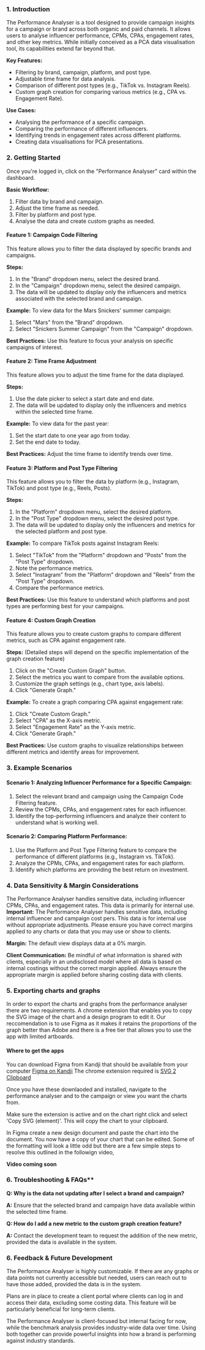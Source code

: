 

### 1\. Introduction

The Performance Analyser is a tool designed to provide campaign insights for a campaign or brand across both organic and paid channels. It allows users to analyse influencer performance, CPMs, CPAs, engagement rates, and other key metrics. While initially conceived as a PCA data visualisation tool, its capabilities extend far beyond that.

  

**Key Features:**

*   Filtering by brand, campaign, platform, and post type.
*   Adjustable time frame for data analysis.
*   Comparison of different post types (e.g., TikTok vs. Instagram Reels).
*   Custom graph creation for comparing various metrics (e.g., CPA vs. Engagement Rate).

  

**Use Cases:**

*   Analysing the performance of a specific campaign.
*   Comparing the performance of different influencers.
*   Identifying trends in engagement rates across different platforms.
*   Creating data visualisations for PCA presentations.

  

### 2\. Getting Started

Once you're logged in, click on the "Performance Analyser" card within the dashboard.


**Basic Workflow:**

1. Filter data by brand and campaign.
2. Adjust the time frame as needed.
3. Filter by platform and post type.
4. Analyse the data and create custom graphs as needed.

  

#### Feature 1: Campaign Code Filtering

This feature allows you to filter the data displayed by specific brands and campaigns.

  

**Steps:**

1. In the "Brand" dropdown menu, select the desired brand.
2. In the "Campaign" dropdown menu, select the desired campaign. 
3. The data will be updated to display only the influencers and metrics associated with the selected brand and campaign.

  

**Example:** To view data for the Mars Snickers' summer campaign:

1. Select "Mars" from the "Brand" dropdown.
2. Select "Snickers Summer Campaign" from the "Campaign" dropdown.

  

**Best Practices:** Use this feature to focus your analysis on specific campaigns of interest.

  

#### Feature 2: Time Frame Adjustment

This feature allows you to adjust the time frame for the data displayed.

  

**Steps:**

1. Use the date picker to select a start date and end date. 
2. The data will be updated to display only the influencers and metrics within the selected time frame.

  

**Example:** To view data for the past year:

1. Set the start date to one year ago from today.
2. Set the end date to today.

  

**Best Practices:** Adjust the time frame to identify trends over time.

  

#### Feature 3: Platform and Post Type Filtering

This feature allows you to filter the data by platform (e.g., Instagram, TikTok) and post type (e.g., Reels, Posts).

  

**Steps:**

1. In the "Platform" dropdown menu, select the desired platform. 
2. In the "Post Type" dropdown menu, select the desired post type. 
3. The data will be updated to display only the influencers and metrics for the selected platform and post type.

  

**Example:** To compare TikTok posts against Instagram Reels:

1. Select "TikTok" from the "Platform" dropdown and "Posts" from the "Post Type" dropdown.
2. Note the performance metrics.
3. Select "Instagram" from the "Platform" dropdown and "Reels" from the "Post Type" dropdown.
4. Compare the performance metrics.

  

**Best Practices:** Use this feature to understand which platforms and post types are performing best for your campaigns.

  

#### Feature 4: Custom Graph Creation

This feature allows you to create custom graphs to compare different metrics, such as CPA against engagement rate.

  

**Steps:** (Detailed steps will depend on the specific implementation of the graph creation feature)

1. Click on the "Create Custom Graph" button. 
2. Select the metrics you want to compare from the available options.
3. Customize the graph settings (e.g., chart type, axis labels). 
4. Click "Generate Graph." 

  

**Example:** To create a graph comparing CPA against engagement rate:

1. Click "Create Custom Graph."
2. Select "CPA" as the X-axis metric.
3. Select "Engagement Rate" as the Y-axis metric.
4. Click "Generate Graph."

  

**Best Practices:** Use custom graphs to visualize relationships between different metrics and identify areas for improvement.

  

### 3\. Example Scenarios

#### Scenario 1: Analyzing Influencer Performance for a Specific Campaign:

1. Select the relevant brand and campaign using the Campaign Code Filtering feature.
2. Review the CPMs, CPAs, and engagement rates for each influencer.
3. Identify the top-performing influencers and analyze their content to understand what is working well.

  

#### Scenario 2: Comparing Platform Performance:

1. Use the Platform and Post Type Filtering feature to compare the performance of different platforms (e.g., Instagram vs. TikTok).
2. Analyze the CPMs, CPAs, and engagement rates for each platform.
3. Identify which platforms are providing the best return on investment.

  

### 4\. Data Sensitivity & Margin Considerations

The Performance Analyser handles sensitive data, including influencer CPMs, CPAs, and engagement rates. This data is primarily for internal use.
<Callout type="warning">
  **Important:** The Performance Analyser handles sensitive data, including internal influencer and campaign cost pers. This data is for internal use without appropriate adjustments. Please ensure you have correct margins applied to any charts or data that you may use or show to clients.
</Callout>
  

**Margin:** The default view displays data at a 0% margin.
  

**Client Communication:** Be mindful of what information is shared with clients, especially in an undisclosed model where all data is based on internal costings without the correct margin applied. Always ensure the appropriate margin is applied before sharing costing data with clients.

  
### 5\. Exporting charts and graphs
In order to export the charts and graphs from the performance analyser there are two requirements. A chrome extension that enables you to copy the SVG image of the chart and a design program to edit it. Our reccomendation is to use Figma as it makes it retains the proportions of the graph better than Adobe and there is a free tier that allows you to use the app with limited artboards. 

#### Where to get the apps
You can download Figma from Kandji that should be available from your computer [Figma on Kandji](kandji-self-service://library/items/20c3966d-fcbd-4ec3-9a7f-b041b2f453d4)
The chrome extension required is [SVG 2 Clipboard](https://chromewebstore.google.com/detail/pacmblooebolmbakblffejfmhmnojece?utm_source=item-share-cb)

Once you have these downlaoded and installed, navigate to the performance analyser and to the campaign or view you want the charts from.

Make sure the extension is active and on the chart right click and select 'Copy SVG (element)'. This will copy the chart to your clipboard.  

In Figma create a new design document and paste the chart into the document. You now have a copy of your chart that can be edited. Some of the formatting will look a little odd but there are a few simple steps to resolve this outlined in the followign video,

**Video coming soon**

### 6\. Troubleshooting & FAQs**

**Q: Why is the data not updating after I select a brand and campaign?**

**A:** Ensure that the selected brand and campaign have data available within the selected time frame.

  

**Q: How do I add a new metric to the custom graph creation feature?**

**A:** Contact the development team to request the addition of the new metric, provided the data is available in the system.

  

### 6\. Feedback & Future Development

The Performance Analyser is highly customizable. If there are any graphs or data points not currently accessible but needed, users can reach out to have those added, provided the data is in the system.

  

Plans are in place to create a client portal where clients can log in and access their data, excluding some costing data. This feature will be particularly beneficial for long-term clients.

  

The Performance Analyser is client-focused but internal facing for now, while the benchmark analysis provides industry-wide data over time. Using both together can provide powerful insights into how a brand is performing against industry standards.